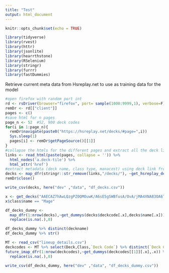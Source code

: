 ```yaml
---
title: "Test"
output: html_document
---
```


```r
knitr::opts_chunk$set(echo = TRUE)
```

```r
library(tidyverse)
library(rvest)
library(httr)
library(jsonlite)
library(hearrthstone)
library(RSelenium)
library(stringr)
library(furrr)
library(fastDummies)
```

Retrieve current meta data from Hsreplay.net to use as training data for the model
```r
#open firefox with random port int
rd <- rsDriver(browser="firefox", port= sample(1000:9999,1), verbose=F)
remDr <- rd[["client"]]
pages <- c()
#save html for n pages
page_n <- 52  #52, 900 deck codes
for(i in 1:page_n){
  remDr$navigate(paste0("https://hsreplay.net/decks/#page=",i))
  Sys.sleep(1)
  pages[i] <- remDr$getPageSource()[[1]]
}
#collapse the htmls for the different pages and extract all the deck links
links <- read_html(paste(pages, collapse = '')) %>% 
  html_nodes('a.deck-tile') %>% 
  html_attr('href')
#extract metadata (deck name, class type, manacost) using deck link from hsreplay
decks <- map_dfr(stringr::str_remove(links,"/decks/"), ~get_hsreplay_decks(.x))
remDr$close()
```

```r
write_csv(decks, here("dev" ,"data", "df_decks.csv"))
```

```r
x <- get_decks("AAECAZ7hAwLQzgPZ0QMOuwK/A6sE5gSWBfusA/OvA/jMA4XNA83OA6TRA/fRA/jdA4fkAwA=")
x$class$name == "Mage"
```


```r
df_decks_dummy <- 
  map_dfr(1:nrow(decks),~get_dummys(decks$deckcode[.x],decks$name[.x])) %>% 
  replace(is.na(.),0) 
```

```r
df_decks_dummy %>% distinct(deckname)
df_decks_dummy %>% str()
```
```r
MT <- read_csv("lineup_details.csv")
deckcodes <- MT %>% select(Deck,Class,`Deck Code`) %>% distinct(`Deck Code`)
future_imap_dfr(1:nrow(deckcodes),~get_dummys(deckcodes[[1]][.x],.x)) %>% 
  replace(is.na(.),0) 
```

```r
write_csv(df_decks_dummy, here("dev" ,"data", "df_decks_dummy.csv"))
```


